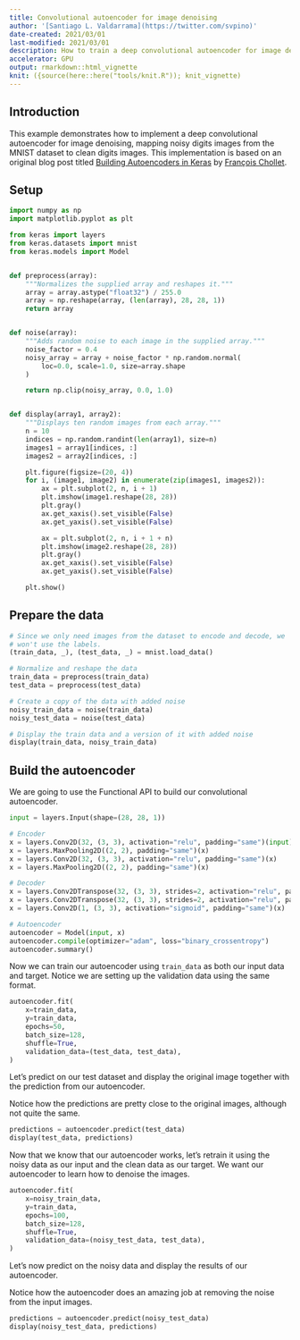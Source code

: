 ```yaml
---
title: Convolutional autoencoder for image denoising
author: '[Santiago L. Valdarrama](https://twitter.com/svpino)'
date-created: 2021/03/01
last-modified: 2021/03/01
description: How to train a deep convolutional autoencoder for image denoising.
accelerator: GPU
output: rmarkdown::html_vignette
knit: ({source(here::here("tools/knit.R")); knit_vignette)
---
```


## Introduction

This example demonstrates how to implement a deep convolutional autoencoder
for image denoising, mapping noisy digits images from the MNIST dataset to
clean digits images. This implementation is based on an original blog post
titled [Building Autoencoders in Keras](https://blog.keras.io/building-autoencoders-in-keras.html)
by [François Chollet](https://twitter.com/fchollet).

## Setup

```python
import numpy as np
import matplotlib.pyplot as plt

from keras import layers
from keras.datasets import mnist
from keras.models import Model


def preprocess(array):
    """Normalizes the supplied array and reshapes it."""
    array = array.astype("float32") / 255.0
    array = np.reshape(array, (len(array), 28, 28, 1))
    return array


def noise(array):
    """Adds random noise to each image in the supplied array."""
    noise_factor = 0.4
    noisy_array = array + noise_factor * np.random.normal(
        loc=0.0, scale=1.0, size=array.shape
    )

    return np.clip(noisy_array, 0.0, 1.0)


def display(array1, array2):
    """Displays ten random images from each array."""
    n = 10
    indices = np.random.randint(len(array1), size=n)
    images1 = array1[indices, :]
    images2 = array2[indices, :]

    plt.figure(figsize=(20, 4))
    for i, (image1, image2) in enumerate(zip(images1, images2)):
        ax = plt.subplot(2, n, i + 1)
        plt.imshow(image1.reshape(28, 28))
        plt.gray()
        ax.get_xaxis().set_visible(False)
        ax.get_yaxis().set_visible(False)

        ax = plt.subplot(2, n, i + 1 + n)
        plt.imshow(image2.reshape(28, 28))
        plt.gray()
        ax.get_xaxis().set_visible(False)
        ax.get_yaxis().set_visible(False)

    plt.show()
```

## Prepare the data

```python
# Since we only need images from the dataset to encode and decode, we
# won't use the labels.
(train_data, _), (test_data, _) = mnist.load_data()

# Normalize and reshape the data
train_data = preprocess(train_data)
test_data = preprocess(test_data)

# Create a copy of the data with added noise
noisy_train_data = noise(train_data)
noisy_test_data = noise(test_data)

# Display the train data and a version of it with added noise
display(train_data, noisy_train_data)
```

## Build the autoencoder

We are going to use the Functional API to build our convolutional autoencoder.

```python
input = layers.Input(shape=(28, 28, 1))

# Encoder
x = layers.Conv2D(32, (3, 3), activation="relu", padding="same")(input)
x = layers.MaxPooling2D((2, 2), padding="same")(x)
x = layers.Conv2D(32, (3, 3), activation="relu", padding="same")(x)
x = layers.MaxPooling2D((2, 2), padding="same")(x)

# Decoder
x = layers.Conv2DTranspose(32, (3, 3), strides=2, activation="relu", padding="same")(x)
x = layers.Conv2DTranspose(32, (3, 3), strides=2, activation="relu", padding="same")(x)
x = layers.Conv2D(1, (3, 3), activation="sigmoid", padding="same")(x)

# Autoencoder
autoencoder = Model(input, x)
autoencoder.compile(optimizer="adam", loss="binary_crossentropy")
autoencoder.summary()
```

Now we can train our autoencoder using `train_data` as both our input data
and target. Notice we are setting up the validation data using the same
format.

```python
autoencoder.fit(
    x=train_data,
    y=train_data,
    epochs=50,
    batch_size=128,
    shuffle=True,
    validation_data=(test_data, test_data),
)
```

Let's predict on our test dataset and display the original image together with
the prediction from our autoencoder.

Notice how the predictions are pretty close to the original images, although
not quite the same.

```python
predictions = autoencoder.predict(test_data)
display(test_data, predictions)
```

Now that we know that our autoencoder works, let's retrain it using the noisy
data as our input and the clean data as our target. We want our autoencoder to
learn how to denoise the images.

```python
autoencoder.fit(
    x=noisy_train_data,
    y=train_data,
    epochs=100,
    batch_size=128,
    shuffle=True,
    validation_data=(noisy_test_data, test_data),
)
```

Let's now predict on the noisy data and display the results of our autoencoder.

Notice how the autoencoder does an amazing job at removing the noise from the
input images.

```python
predictions = autoencoder.predict(noisy_test_data)
display(noisy_test_data, predictions)
```

